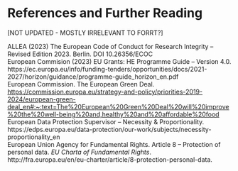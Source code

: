 # **References and Further Reading**  

[NOT UPDATED - MOSTLY IRRELEVANT TO FORRT?]

ALLEA (2023) The European Code of Conduct for Research Integrity – Revised Edition 2023. Berlin. DOI 10.26356/ECOC  
European Commision (2023) EU Grants: HE Programme Guide – Version 4.0. https://ec.europa.eu/info/funding-tenders/opportunities/docs/2021-2027/horizon/guidance/programme-guide_horizon_en.pdf  
European Commission. The European Green Deal. [https://commission.europa.eu/strategy-and-policy/priorities-2019-2024/european-green-deal_en#:~:text=The%20European%20Green%20Deal%20will%20improve%20the%20well-being%20and,healthy%20and%20affordable%20food](https://commission.europa.eu/strategy-and-policy/priorities-2019-2024/european-green-deal_en#:~:text=The%20European%20Green%20Deal%20will%20improve%20the%20well-being%20and,healthy%20and%20affordable%20food)  
European Data Protection Supervisor – Necessity & Proportionality. https://edps.europa.eu/data-protection/our-work/subjects/necessity-proportionality_en  
European Union Agency for Fundamental Rights. Article 8 – Protection of personal data. _EU Charta of Fundamental Rights_. http://fra.europa.eu/en/eu-charter/article/8-protection-personal-data.  
